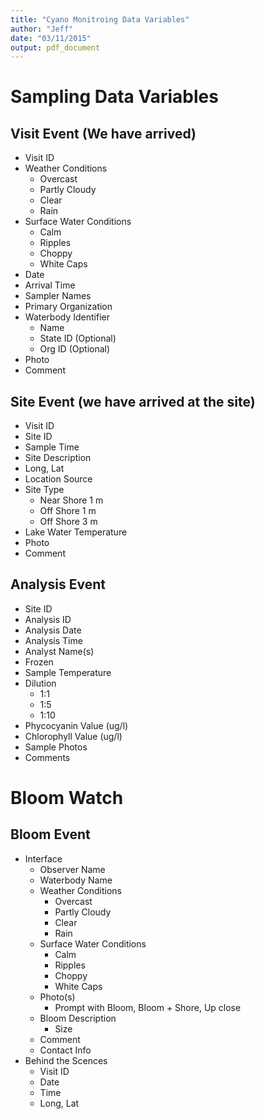 ```yaml
---
title: "Cyano Monitroing Data Variables"
author: "Jeff"
date: "03/11/2015"
output: pdf_document
---
```

# Sampling Data Variables

## Visit Event (We have arrived)
- Visit ID
- Weather Conditions
    - Overcast
    - Partly Cloudy
    - Clear
    - Rain
- Surface Water Conditions
    - Calm
    - Ripples
    - Choppy
    - White Caps
- Date
- Arrival Time
- Sampler Names
- Primary Organization
- Waterbody Identifier
    - Name
    - State ID (Optional)
    - Org ID (Optional)
- Photo
- Comment

## Site Event (we have arrived at the site)
- Visit ID
- Site ID
- Sample Time
- Site Description
- Long, Lat
- Location Source
- Site Type 
    - Near Shore 1 m
    - Off Shore 1 m
    - Off Shore 3 m
- Lake Water Temperature
- Photo
- Comment

## Analysis Event
- Site ID
- Analysis ID
- Analysis Date
- Analysis Time
- Analyst Name(s)
- Frozen
- Sample Temperature
- Dilution
    - 1:1
    - 1:5
    - 1:10
- Phycocyanin Value (ug/l)
- Chlorophyll Value (ug/l)
- Sample Photos
- Comments

# Bloom Watch

## Bloom Event
- Interface
    - Observer Name
    - Waterbody Name
    - Weather Conditions
        - Overcast
        - Partly Cloudy
        - Clear
        - Rain
    - Surface Water Conditions
        - Calm
        - Ripples
        - Choppy
        - White Caps
    - Photo(s)
        - Prompt with Bloom, Bloom + Shore, Up close
    - Bloom Description
        - Size
    - Comment
    - Contact Info
- Behind the Scences
    - Visit ID
    - Date
    - Time
    - Long, Lat



